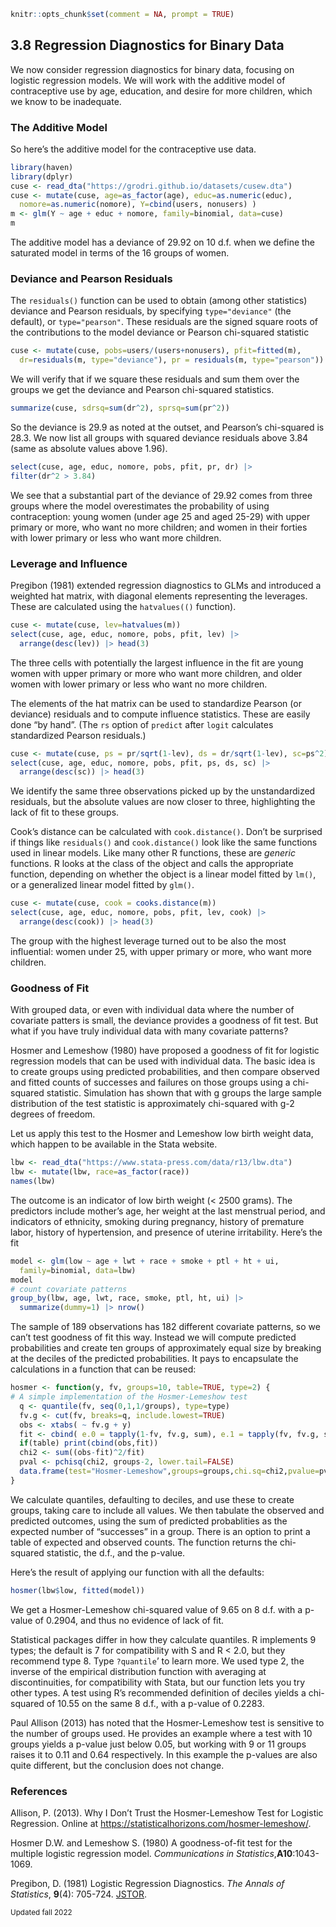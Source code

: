 
```r
knitr::opts_chunk$set(comment = NA, prompt = TRUE)
```

## 3.8 Regression Diagnostics for Binary Data

We now consider regression diagnostics for binary data, focusing on
logistic regression models. We will work with the additive model of
contraceptive use by age, education, and desire for more children, which
we know to be inadequate.

### The Additive Model

So here's the additive model for the contraceptive use data.

```r
library(haven)
library(dplyr)
cuse <- read_dta("https://grodri.github.io/datasets/cusew.dta")
cuse <- mutate(cuse, age=as_factor(age), educ=as.numeric(educ), 
  nomore=as.numeric(nomore), Y=cbind(users, nonusers) )
m <- glm(Y ~ age + educ + nomore, family=binomial, data=cuse) 
m
```

The additive model has a deviance of 29.92 on 10 d.f. when we define the
saturated model in terms of the 16 groups of women.

### Deviance and Pearson Residuals

The `residuals()` function can be used to obtain (among other statistics)
deviance and Pearson residuals, by specifying `type="deviance"` (the default), 
or `type="pearson"`.
These residuals are the signed square roots of the contributions to the model
deviance or Pearson chi-squared statistic

```r
cuse <- mutate(cuse, pobs=users/(users+nonusers), pfit=fitted(m), 
  dr=residuals(m, type="deviance"), pr = residuals(m, type="pearson"))
```

We will verify that if we square these residuals and sum them over the
groups we get the deviance and Pearson chi-squared statistics.

```r
summarize(cuse, sdrsq=sum(dr^2), sprsq=sum(pr^2))
```

So the deviance is 29.9 as noted at the outset, and Pearson's
chi-squared is 28.3. We now list all groups with squared deviance
residuals above 3.84 (same as absolute values above 1.96).

```r
select(cuse, age, educ, nomore, pobs, pfit, pr, dr) |> 
filter(dr^2 > 3.84)
```

We see that a substantial part of the deviance of 29.92 comes from three
groups where the model overestimates the probability of using contraception:
young women (under age 25 and aged 25-29) with upper primary or more, who want
no  more children;  and women in their forties with lower primary or less who
want more children.

### Leverage and Influence

Pregibon (1981) extended regression diagnostics to GLMs and introduced a
weighted hat matrix, with diagonal elements representing the leverages.
These are calculated using the `hatvalues(()` function).

```r
cuse <- mutate(cuse, lev=hatvalues(m))
select(cuse, age, educ, nomore, pobs, pfit, lev) |>  
  arrange(desc(lev)) |> head(3)
```

The three cells with potentially the largest influence in the fit are
young women with upper primary or more who want more children, and older
women with lower primary or less who want no more children.

The elements of the hat matrix can be used to standardize Pearson (or
deviance) residuals and to compute influence statistics. These are
easily done "by hand". ([The `rs` option of `predict` after `logit`
calculates standardized Pearson residuals.]{.stata})

```r
cuse <- mutate(cuse, ps = pr/sqrt(1-lev), ds = dr/sqrt(1-lev), sc=ps^2)
select(cuse, age, educ, nomore, pobs, pfit, ps, ds, sc) |> 
  arrange(desc(sc)) |> head(3)
```

We identify the same three observations picked up by the unstandardized
residuals, but the absolute values are now closer to three, highlighting
the lack of fit to these groups.

Cook's distance can be calculated with `cook.distance()`. Don't be surprised
if things like `residuals()` and `cook.distance()` look like the same functions
used in linear models. Like many other R functions, these are *generic* functions.
R looks at the class of the object and calls the appropriate function, depending 
on whether the object is a linear model fitted by `lm()`, or a generalized 
linear model fitted by `glm()`.

```r
cuse <- mutate(cuse, cook = cooks.distance(m))
select(cuse, age, educ, nomore, pobs, pfit, lev, cook) |> 
  arrange(desc(cook)) |> head(3)
```

The group with the highest leverage turned out to be also the most
influential: women under 25, with upper primary or more, who want more
children.

### Goodness of Fit

With grouped data, or even with individual data where the number of
covariate patters is small, the deviance provides a goodness of fit
test. But what if you have truly individual data with many covariate
patterns?

Hosmer and Lemeshow (1980) have proposed a goodness of fit for logistic
regression models that can be used with individual data. The basic idea
is to create groups using predicted probabilities, and then compare
observed and fitted counts of successes and failures on those groups
using a chi-squared statistic. Simulation has shown that with g groups
the large sample distribution of the test statistic is approximately
chi-squared with g-2 degrees of freedom.

Let us apply this test to the Hosmer and Lemeshow low birth weight data,
which happen to be available in the Stata website.

```r
lbw <- read_dta("https://www.stata-press.com/data/r13/lbw.dta")
lbw <- mutate(lbw, race=as_factor(race))
names(lbw)
```

The outcome is an indicator of low birth weight (< 2500 grams). The
predictors include mother's age, her weight at the last menstrual
period, and indicators of ethnicity, smoking during pregnancy, history
of premature labor, history of hypertension, and presence of uterine
irritability. Here's the fit

```r
model <- glm(low ~ age + lwt + race + smoke + ptl + ht + ui, 
  family=binomial, data=lbw)
model
# count covariate patterns
group_by(lbw, age, lwt, race, smoke, ptl, ht, ui) |> 
  summarize(dummy=1) |> nrow()
```

The sample of 189 observations has 182 different covariate patterns, so
we can't test goodness of fit this way.
Instead we will compute predicted probabilities and create ten groups of approximately equal size by breaking at the deciles of the predicted probabilities. It pays to encapsulate the calculations in a function that can be reused:

```r
hosmer <- function(y, fv, groups=10, table=TRUE, type=2) {
# A simple implementation of the Hosmer-Lemeshow test
  q <- quantile(fv, seq(0,1,1/groups), type=type)
  fv.g <- cut(fv, breaks=q, include.lowest=TRUE)
  obs <- xtabs( ~ fv.g + y)
  fit <- cbind( e.0 = tapply(1-fv, fv.g, sum), e.1 = tapply(fv, fv.g, sum))
  if(table) print(cbind(obs,fit))  
  chi2 <- sum((obs-fit)^2/fit)
  pval <- pchisq(chi2, groups-2, lower.tail=FALSE)
  data.frame(test="Hosmer-Lemeshow",groups=groups,chi.sq=chi2,pvalue=pval)
}
```

We calculate quantiles, defaulting to deciles, and use these to create groups, taking care to include all values. We then tabulate the observed and predicted
outcomes, using the sum of predicted probablities as the expected number of 
"successes" in a group. There is an option to print a table of expected and 
observed counts. The function returns the chi-squared statistic, the d.f., and 
the p-value.

Here's the result of applying our function with all the defaults:

```r
hosmer(lbw$low, fitted(model))
```

We get a Hosmer-Lemeshow chi-squared value of 9.65 on 8 d.f. with a
p-value of 0.2904, and thus no evidence of lack of fit.

Statistical packages differ in how they calculate quantiles. R implements 
9 types; the default is 7 for compatibility with S and R < 2.0, but they 
recommend type 8. Type `?quantile`' to learn more. We used type 2, the inverse 
of the empirical distribution function with averaging at discontinuities, for 
compatibility with Stata, but our function lets you try other types. A test 
using R's recommended definition of deciles yields a chi-squared of 10.55 
on the same 8 d.f., with a p-value of 0.2283.

Paul Allison (2013) has noted that the Hosmer-Lemeshow test is sensitive to
the number of groups used. He provides an example where a test with 10 groups
yields a p-value just below 0.05, but working with 9 or 11 groups raises it to
0.11 and 0.64 respectively. In this example the p-values are also quite
different, but the conclusion does not change.

### References

Allison, P. (2013). Why I Don't Trust the Hosmer-Lemeshow Test for Logistic
Regression. Online at <https://statisticalhorizons.com/hosmer-lemeshow/>.

Hosmer D.W. and Lemeshow S. (1980) A goodness-of-fit test for the multiple
logistic regression model. *Communications in Statistics*,__A10__:1043-1069.

Pregibon, D. (1981) Logistic Regression Diagnostics. *The Annals of Statistics*,
__9__(4): 705-724. [JSTOR](https://www.jstor.org/stable/2240841).

<small>Updated fall 2022</small>
